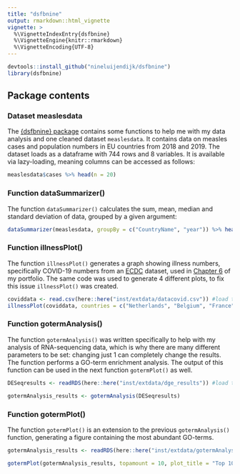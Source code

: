 ```yaml
---
title: "dsfbnine"
output: rmarkdown::html_vignette
vignette: >
  %\VignetteIndexEntry{dsfbnine}
  %\VignetteEngine{knitr::rmarkdown}
  %\VignetteEncoding{UTF-8}
---
```


```r
devtools::install_github("nineluijendijk/dsfbnine")
library(dsfbnine)
```

## Package contents

### Dataset measlesdata

The [{dsfbnine} package](https://github.com/nineluijendijk/dsfbnine) contains some functions to help me with my data analysis and one cleaned dataset `measlesdata`. It contains data on measles cases and population numbers in EU countries from 2018 and 2019. The dataset loads as a dataframe with 744 rows and 8 variables. It is available via lazy-loading, meaning columns can be accessed as follows:

```r
measlesdata$cases %>% head(n = 20)
```

### Function dataSummarizer()

The function `dataSummarizer()` calculates the sum, mean, median and standard deviation of data, grouped by a given argument:

```r
dataSummarizer(measlesdata, groupBy = c("CountryName", "year")) %>% head(n = 10)
```

### Function illnessPlot()

The function `illnessPlot()` generates a graph showing illness numbers, specifically COVID-19 numbers from an [ECDC](https://www.ecdc.europa.eu/en/covid-19/data) dataset, used in [Chapter 6](https://nineluijendijk.github.io/parameterized.html) of my portfolio. The same code was used to generate 4 different plots, to fix this issue `illnessPlot()` was created.

```r
coviddata <- read.csv(here::here("inst/extdata/datacovid.csv")) #load the data
illnessPlot(coviddata, countries = c("Netherlands", "Belgium", "France"), years = 2020:2022, parameter = cases)
```

### Function gotermAnalysis()

The function `gotermAnalysis()` was written specifically to help with my analysis of RNA-sequencing data, which is why there are many different parameters to be set: changing just 1 can completely change the results. The function performs a GO-term enrichment analysis. The output of this function can be used in the next function `gotermPlot()` as well.

```r
DESeqresults <- readRDS(here::here("inst/extdata/dge_results")) #load the data object of class "DESeqResults"

gotermAnalysis_results <- gotermAnalysis(DESeqresults)
```

### Function gotermPlot()

The function `gotermPlot()` is an extension to the previous `gotermAnalysis()` function, generating a figure containing the most abundant GO-terms.

```r
gotermAnalysis_results <- readRDS(here::here("inst/extdata/gotermAnalysis_results"))

gotermPlot(gotermAnalysis_results, topamount = 10, plot_title = "Top 10 upregulated GO-terms")
```

